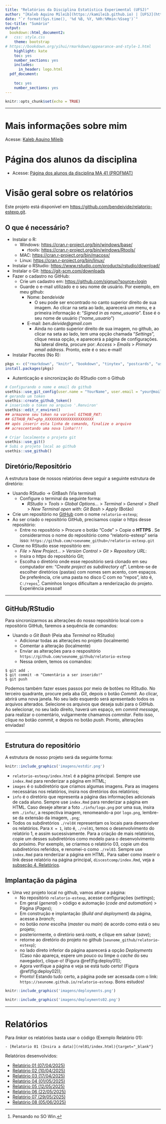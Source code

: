 ---
title: "Relatórios da Disciplina Estatística Experimental (UFSJ)"
author: "[Kaleb Aquino Mileib](https://kamileib.github.io) | [UFSJ](https://ufsj.edu.br)"
date: "`r format(Sys.time(), '%d %B, %Y, %Hh:%Mmin:%Sseg')`"
toc-title: "Sumário"
output:
  bookdown::html_document2: 
#   css: style.css
    theme: bootstrap
# https://bookdown.org/yihui/rmarkdown/appearance-and-style-1.html
    highlight: kate
    toc: yes
    number_sections: yes
    includes:
      in_header: logo.html
  pdf_document:
    
    toc: yes
    number_sections: yes
---

```{r setup, include=FALSE}
knitr::opts_chunk$set(echo = TRUE)
```
--- 

# Mais informações sobre mim

Acesse: [Kaleb Aquino Mileib]("https://kamileib.github.io"){target="_blank"}

# Página dos alunos da disciplina

- Acesse: [Página dos alunos da disciplina MA 41 (PROFMAT)](https://bendeivide.github.io/relatorio-estexp/){target="_blank"}

# Visão geral sobre os relatórios {.tabset .tabset-fade}

Este projeto está disponível em <https://github.com/bendeivide/relatorio-estexp.git>.

## O que é necessário?

- Instalar o R: 
  - Windows: <https://cran.r-project.org/bin/windows/base/>
    - rtools: <https://cran.r-project.org/bin/windows/Rtools/>
  - MAC: <https://cran.r-project.org/bin/macosx/>
  - Linux: <https://cran.r-project.org/bin/linux/>
- Instalar o RStudio: <https://www.rstudio.com/products/rstudio/download/>
- Instalar o Git: <https://git-scm.com/downloads>
- Fazer o cadastro no GitHub:
  - Crie um cadastro em: <https://github.com/signup?source=login>
  - Guarde o e-mail utilizado e o seu nome de usuário. Por exemplo, em meu github:
    - Nome: *bendeivide*
      - O seu pode ser encontrado no canto superior direito de sua imagem. Ao clicar na seta ao lado, aparecerá um menu, e a primeira informação é: "*Signed in as nome_usuario*". Esse é o seu nome de usuário ("*nome_usuario*")
    - E-mail: *ben.deivide@gmail.com*
      - Ainda no canto superior direito de sua imagem, no github, ao clicar na seta ao lado, tem uma opção chamada "*Settings*", clique nessa opção, e aparecerá a página de configurações. Na lateral direita, procure por: *Access* > *Emails* > *Primary email address*. Pronto, este é o seu e-mail!
- Instalar Pacotes (No R): 

```{r eval=FALSE}
pkgs <- c("rmarkdown", "knitr", "bookdown", "tinytex", "postcards", "usethis", "gitcreds")
install.packages(pkgs)
```

- Autenticação e sincronização do RStudio com o Github

```{r eval=FALSE}
# Configurando o nome e email do github
usethis::use_git_config(user.name = "YourName", user.email = "your@mail.com")
# gerando um token
usethis::create_github_token() 
# inserindo o token no arquivo '.Renviron'
usethis::edit_r_environ()
## armazene seu token na varivel GITHUB_PAT:
## GITHUB_PAT=ghp_XXXXXXXXXXXXXXXXXXXXXX
## após inserir esta linha de comando, finalize o arquivo
## acrescentando uma nova linha!!!!

# Criar localmente o projeto git
usethis::use_git()
# Subi o projeto local ao github
usethis::use_github()
```


## Diretório/Repositório

A estrutura base de nossos relatórios deve seguir a seguinte estrutura de diretório:

- Usando RStudio -> GitBash (Via terminal)
  - Configure o terminal da seguinte forma:
    - *RStudio* > *Tools* > *Global Options...* > *Terminal* > *General* > *Shell* > *New Terminal open with*: *Git Bash* > *Apply* (Botão)
- Crie um repositório no [GitHub](https://github.com) com o nome `relatorio-estexp`;
- Ao ser criado o repositório GitHub, precisamos copiar o https desse repositório:
  - Entre no repositório > Procure o botão "Code" > Copie o __HTTPS__ . Se considerarmos o nome do repositório como "relatorio-estexp" seria isso: `https://github.com/<seunome_github>/relatorio-estexp.git`
- Clone no RStudio esse repositório em:
  - *File > New Project... > Version Control > Git > Repository URL*:
  - Insira o *https* do repositório Git;
  - Escolha o diretório onde esse repositório será clonado em seu computador em: "*Create project as subdirectory of*". Lembre-se de escolher diretórios (pastas) com nomes sem acento, com espaços. De preferência, crie uma pasta no disco C com no "repos", isto é, `C:/repos`^[Pensando no SO Win.]. Caminhos longos dificultam a renderização do projeto. Experiência pessoal!

---

## GitHub/RStudio

Para sincronizarmos as alterações do nosso repositório local com o repositório GitHub, faremos a sequência de comandos:

- Usando o *Git Bash* (Pela aba *Terminal* no RStudio)
  - Adicionar todas as alterações no projeto (localmente)
  - Comentar a alteração (localmente)
  - Enviar as alterações para o respositório `https://github.com/seunome_github/relatorio-estexp`
  - Nessa ordem, temos os comandos:
  
```github
$ git add .
$ git commit -m "Comentário a ser inserido!"
$ git push
```
Podemos também fazer esses passos por meio de botões no RStudio. No terceiro quadrante, procure pela aba *Git*, depois o botão *Commit*. Ao clicar, abrirá uma nova janela. No seu lado esquerdo será apresentado todos os arquivos alterados. Selecione os arquivos que deseja subi para o GitHub. Ao selecionar, no seu lado direito, haverá um espaço, em *commit message*, para realizar o comentário, vulgarmente chamamos *commitar*. Feito isso, clique no botão *commit*, e depois no botão *push*. Pronto, alterações enviadas!

---

## Estrutura do repositório

A estrutura de nosso projeto será da seguinte forma:


```{r echo=FALSE, fig.align='center', fig.cap='', out.width='40%'}
knitr::include_graphics('imagens/estdir.png')
```

- `relatorio-estexp/index.html` é a página principal. Sempre use `index.Rmd` para renderizar a página em HTML;
- `images` é o subdiretório que criamos algumas imagens. Para as imagens necessárias nos relatórios, insira nos diretórios dos relatórios;
- `info` é o diretório que representa a página das informações adicionais de cada aluno. Sempre use `index.Rmd` para renderizar a página em HTML. Caso deseje alterar a foto `./info/logo.png` por uma sua, insira em `./info/`, a respectiva imagem, renomeando-a por `logo.png`, lembre-se da extensão da imagem, `.png`;
- Todos os subdiretórios `./rel0X` representam os locais para desenvolver os relatórios. Para `X = 1`, isto é, `./rel01`, temos o desenvolvimento do relatório 1, e assim sucessivamente. Para a criação de mais relatórios, copie um desses subdiretórios como modelo para o desenvolvimento do próximo. Por exemplo, se criarmos o relatório 03, copie um dos subdiretórios referidos, e renomei-o como `./rel03`. Sempre use `index.Rmd` para renderizar a página em HTML. Para saber como inserir o link desse relatório na página principal, `discestcomp/index.Rmd`, veja a [subseção 4. Relatórios](#relatorio).

## Implantação da página

- Uma vez projeto local no github, vamos ativar a página:
  - No repositório `relatorio-estexp`, acesse configurações (*settings*);
  - Em geral (*general*) > código e automação (*code and automation*) > Página (*Pages*);
  - Em construção e implantação (*Build and deployment*) da página, acesse a *branch*;
  - no botão *none* escolha (*master* ou *main*) de acordo como está o seu projeto;
  - posteriormente, o diretório será *roots*, e clique em salvar (*save*);
  - retorne ao diretório do projeto no github (`seunome_github/relatorio-estexp`);
  - no lado direto inferior da página aparecerá a opção *Deployments* (Caso não apareça, espere um pouco ou limpe o *cache* do seu navegador), clique-o! (Figura \@ref(fig:deploy01));
  - Agora verifique a página e veja se está tudo certo! (Figura \@ref(fig:deploy02));
  - Pronto! Estando tudo certo, a página pode ser acessada com o link: `https://seunome.github.io/relatorio-estexp`. Bons estudos!

```{r deploy01, echo=FALSE, fig.align='center', fig.cap='Construindo a página.', out.width='40%'}
knitr::include_graphics('imagens/deployments.png')
```
  
  
```{r deploy02, echo=FALSE, fig.align='center', fig.cap='Verificando a página.', out.width='40%'}
knitr::include_graphics('imagens/deployments02.png')
```
  

---

# Relatórios {#relatorio}

Para *linkar* os relatórios basta usar o código (Exemplo Relatório 01):

```
- [Relatorio 01 (Insira a data)](rel01/index.html){target="_blank"}
```
Relatórios desenvolvidos:

- [Relatório 01 (07/04/2025)](rel01/index.html){target="_blank"}
- [Relatório 02 (10/04/2025)](rel02/index.html){target="_blank"}
- [Relatório 03 (17/04/2025)](rel03/index.html){target="_blank"}
- [Relatório 04 (01/05/2025)](rel04/index.html){target="_blank"}
- [Relatório 05 (12/05/2025)](rel05/index.html){target="_blank"}
- [Relatório 06 (22/05/2025)](rel06/index.html){target="_blank"}
- [Relatório 07 (29/05/2025)](rel07/index.html){target="_blank"}
- [Relatório 08 (05/06/2025)](rel08/index.html){target="_blank"}